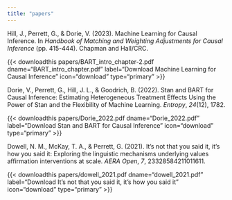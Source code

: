 ```yaml
---
title: "papers"
---
```


Hill, J., Perrett, G., & Dorie, V. (2023). Machine Learning for Causal Inference. In *Handbook of Matching and Weighting Adjustments for Causal Inference* (pp. 415-444). Chapman and Hall/CRC.

{{< downloadthis papers/BART_intro_chapter-2.pdf dname="BART_intro_chapter.pdf" label="Download Machine Learning for Causal Inference" icon="download" type="primary" >}}

Dorie, V., Perrett, G., Hill, J. L., & Goodrich, B. (2022). Stan and BART for Causal Inference: Estimating Heterogeneous Treatment Effects Using the Power of Stan and the Flexibility of Machine Learning. *Entropy*, *24*(12), 1782.

{{< downloadthis papers/Dorie_2022.pdf dname="Dorie_2022.pdf" label="Download Stan and BART for Causal Inference" icon="download" type="primary" >}}

Dowell, N. M., McKay, T. A., & Perrett, G. (2021). It's not that you said it, it's how you said it: Exploring the linguistic mechanisms underlying values affirmation interventions at scale. *AERA Open*, *7*, 23328584211011611.

{{< downloadthis papers/dowell_2021.pdf dname="dowell_2021.pdf" label="Download It's not that you said it, it's how you said it" icon="download" type="primary" >}}
